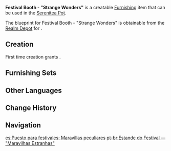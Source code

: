 {{Furnishing Infobox
|id             = 370516
|image          = Item Festival Booth - Strange Wonders.png
|category       = Building
|subcategory    = Free Booth
|quality        = 3
|adeptal_energy = 60
|load           = 785
|reduced_load   = 649
|description    = A hut that can be seen at the Magnificent [[Irodori Festival]]. It is made from the building materials provided by the [[Yashiro Commission]]. The main structure is made of high-quality [[Yumemiru Wood]], and thus is extremely stable and will not shake even if it is accidentally bumped by enthusiastic guests. The hut usually sells special products linked to light novels and souvenirs characteristic of the Irodori Festival, which are quite novel in the eyes of the customers. Hence, it has won the reputation of "House of Strange Wonders."
|blueprint      = Realm Depot
}}
'''Festival Booth - "Strange Wonders"''' is a creatable [[Furnishing]] item that can be used in the [[Serenitea Pot]].

The blueprint for Festival Booth - "Strange Wonders" is obtainable from the [[Realm Depot]] for {{Item|Realm Currency|24|x=160}}.

==Creation==
First time creation grants {{Item|Trust|24|x=60}}.
{{Recipe
|type = Creation
|time = 14h
|Yumemiru Wood = 8
|Fabric = 4
|sort = Yumemiru Wood;Fabric
}}

==Furnishing Sets==
{{Craft Usage}}

==Other Languages==
{{Other Languages
|default_hidden = 1
|en      = Festival Booth - "Strange Wonders"
|zhs     = 祭典展位-「奇奥」
|zhs_rm  = Jìdiǎn Zhǎnwèi - "Qí ào"
|zht     = 祭典展位-「奇奧」
|zht_rm  = Jìdiǎn Zhǎnwèi - "Qí ào"
|ja      = お祭り屋台-「珍奇」
|ja_rm   = O-matsuri Yatai - "Chinki"
|ko      = 축제 부스-「오묘」
|ko_rm   = Chukje Buseu - "Omyo"
|es      = Puesto para festivales: Maravillas peculiares
|fr      = Stand de festival « Étranges merveilles&nbsp;»
|ru      = Праздничная палатка «Необычные чудеса»
|th      = บูธเทศกาล - ลึกลับแปลกประหลาด
|th_rm   = 
|vi      = Gian Hàng Lễ Hội - Kỳ Quan Kỳ Lạ
|de      = Feststand – „Seltsame Wunder“
|id      = Kios Festival - "Keajaiban yang Memukau"
|pt      = Estande do Festival — "Maravilhas Estranhas"
|tr      = Festival Tezgahı - "Tuhaf Harikalar"
|it      = Banco del Festival Bizzarre meraviglie
}}

==Change History==
{{Change History|2.6}}

==Navigation==
{{Furnishing Navbox|exterior}}

[[es:Puesto para festivales: Maravillas peculiares]]
[[pt-br:Estande do Festival — "Maravilhas Estranhas"]]